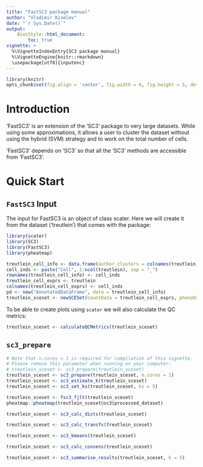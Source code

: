 ```yaml
---
title: "FastSC3 package manual"
author: "Vladimir Kiselev"
date: "`r Sys.Date()`"
output:
    BiocStyle::html_document:
        toc: true
vignette: >
  %\VignetteIndexEntry{SC3 package manual}
  %\VignetteEngine{knitr::rmarkdown}
  \usepackage[utf8]{inputenc}
---
```



```r
library(knitr)
opts_chunk$set(fig.align = 'center', fig.width = 6, fig.height = 5, dev = 'png')
```

# Introduction

'FastSC3' is an extension of the 'SC3' package to very large datasets. While using some approximations, it allows a user to cluster the dataset without using the hybrid (SVM) strategy and to work on the total number of cells.

'FastSC3' depends on 'SC3' so that all the 'SC3' methods are accessible from 'FastSC3'.

# Quick Start

## `FastSC3` Input

The input for FastSC3 is an object of class scater. Here we will create it from the dataset ('treutlein') that comes with the package:

```r
library(scater)
library(SC3)
library(FastSC3)
library(pheatmap)

treutlein_cell_info <- data.frame(author_clusters = colnames(treutlein))
cell_inds <- paste("Cell", 1:ncol(treutlein), sep = "_")
rownames(treutlein_cell_info) <- cell_inds
treutlein_cell_exprs <- treutlein
colnames(treutlein_cell_exprs) <- cell_inds
pd <- new("AnnotatedDataFrame", data = treutlein_cell_info)
treutlein_sceset <- newSCESet(countData = treutlein_cell_exprs, phenoData = pd)
```

To be able to create plots using `scater` we will also calculate the QC metrics:
```r
treutlein_sceset <- calculateQCMetrics(treutlein_sceset)
```

## `sc3_prepare`

```r
# Note that n.cores = 1 is required for compilation of this vignette.
# Please remove this parameter when running on your computer:
# treutlein_sceset <- sc3_prepare(treutlein_sceset)
treutlein_sceset <- sc3_prepare(treutlein_sceset, n.cores = 1)
treutlein_sceset <- sc3_estimate_k(treutlein_sceset)
treutlein_sceset <- sc3_set_ks(treutlein_sceset, ks = 5)
```

```r
treutlein_sceset <- fsc3_fjlt(treutlein_sceset)
pheatmap::pheatmap(treutlein_sceset@sc3$processed_dataset)
```

```r
treutlein_sceset <- sc3_calc_dists(treutlein_sceset)
```

```r
treutlein_sceset <- sc3_calc_transfs(treutlein_sceset)
```

```r
treutlein_sceset <- sc3_kmeans(treutlein_sceset)
```

```r
treutlein_sceset <- sc3_calc_consens(treutlein_sceset)
```

```r
treutlein_sceset <- sc3_summarise_results(treutlein_sceset, k = 5)
```

